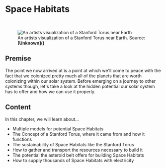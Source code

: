 
# Space Habitats

<br/>
<figure>
<Image src={require(".//../../resources/images/spacehabitats.png")} alt="An artists visualization of a Stanford Torus near Earth" />
<figcaption style={{ color: "rgb(156, 156, 156)", fontSize: "14px", marginTop: "2px" }}>An artists visualization of a Stanford Torus near Earth. Source: <strong>[Unknown]()</strong></figcaption>
</figure>

## Premise
The point we now arrived at is a point at which we'll come to peace with the fact that we colonized pretty much all of the planets that are worth colonizing within our solar system. Before emerging on a journey to other systems though, let's take a look at the hidden potential our solar system has to offer and how we can use it properly.

## Content
In this chapter, we will learn about...

- Multiple models for potential Space Habitats 
- The Concept of a Stanford Torus, where it came from and how it functions
- The sustainability of Space Habitats like the Stanford Torus
- How to gather and transport the resources necessary to build it
- The potential the asteroid belt offers for building Space Habitats
- How to supply thousands of Space Habitats with electricity

